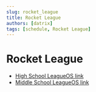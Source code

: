 ```yaml
---
slug: rocket_league
title: Rocket League
authors: [datrix]
tags: [schedule, Rocket League]
---
```


# Rocket League

- [High School LeagueOS link](https://idahoesports.leagueos.gg/league/seasons/AAGbXYsjTQ8rpikX1VTK)
- [Middle School LeagueOS link](https://idahoesports.leagueos.gg/league/seasons/IQ7G2IxBdoVqMrD94WQv)
